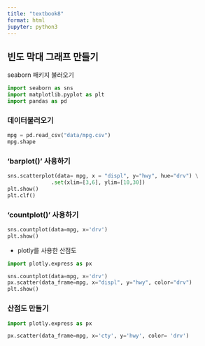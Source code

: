 ```yaml
---
title: "textbook8"
format: html
jupyter: python3
---
```


## 빈도 막대 그래프 만들기
seaborn 패키지 불러오기
```python
import seaborn as sns
import matplotlib.pyplot as plt
import pandas as pd
```

### 데이터불러오기
```python
mpg = pd.read_csv("data/mpg.csv")
mpg.shape
```

### 'barplot()' 사용하기
```python
sns.scatterplot(data= mpg, x = "displ", y="hwy", hue="drv") \
              .set(xlim=[3,6], ylim=[10,30])
plt.show()
plt.clf()
```

### 'countplot()' 사용하기
```python
sns.countplot(data=mpg, x='drv')
plt.show()
```


* plotly를 사용한 산점도
```python
import plotly.express as px

sns.countplot(data=mpg, x='drv')
px.scatter(data_frame=mpg, x="displ", y="hwy", color="drv")
plt.show()
```

### 산점도 만들기
```python
import plotly.express as px

px.scatter(data_frame=mpg, x='cty', y='hwy', color= 'drv')
```
